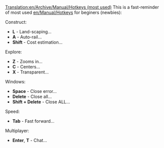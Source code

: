 [[Translation:en/Archive/Manual/Hotkeys (most used)]]
This is a fast-reminder of most used [[en/Manual/Hotkeys]] for beginers (newbies):

Construct:
* '''L''' - Land-scaping...
* '''A''' - Auto-rail...
* '''Shift''' - Cost estimation...
Explore:
* '''Z''' - Zooms in...
* '''C''' - Centers...
* '''X''' - Transparent...
Windows:
* '''Space''' -	Close error...
* '''Delete''' - Close all...
* '''Shift + Delete''' - Close ALL...
Speed:
* '''Tab''' - Fast forward...
Multiplayer:
* '''Enter''', '''T''' - Chat...